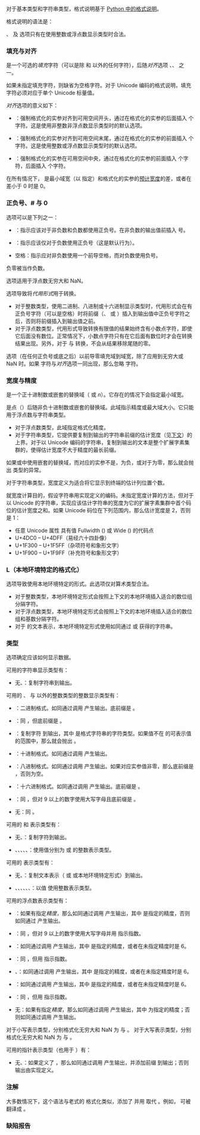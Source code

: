 {{title|标准格式说明 {{mark since c++20}}}}
{{cpp/utility/format/navbar}}

对于基本类型和字符串类型，格式说明基于 [https://docs.python.org/3/library/string.html#formatspec Python 中的格式说明]。

格式说明的语法是：
{{sdsc begin}}
{{sdsc|
{{spar optional|填充与对齐}} {{spar optional|正负号}} {{ttb|#}}{{mark optional}} {{ttb|0}}{{mark optional}} {{spar optional|宽度}} {{spar optional|精度}} {{ttb|L}}{{mark optional}} {{spar optional|类型}}
}}
{{sdsc end}}

{{spar|正负号}}、{{ttb|#}} 及 {{ttb|0}} 选项只有在使用整数或浮点数显示类型时合法。

===填充与对齐===
{{spar sep|填充与对齐}}是一个可选的''填充''字符（可以是除 {{ttb|{}} 和 {{ttb|}&lt;!----&gt;}} 以外的任何字符），后随''对齐''{{sep}}选项 {{ttb|&lt;}}、{{ttb|&gt;}}、{{ttb|^}} 之一。

如果未指定填充字符，则缺省为空格字符。对于 Unicode 编码的格式说明，填充字符必须对应于单个 Unicode 标量值。

''对齐''{{sep}}选项的意义如下：

* {{ttb|&lt;}}：强制格式化的实参对齐到可用空间开头，通过在格式化的实参的后面插入 {{math|n}} 个字符。这是使用非整数非浮点数显示类型时的默认选项。
* {{ttb|&gt;}}：强制格式化的实参对齐到可用空间末尾，通过在格式化的实参的前面插入 {{math|n}} 个字符。这是使用整数或浮点数显示类型时的默认选项。
* {{ttb|^}}：强制格式化的实参在可用空间中央，通过在格式化的实参的前面插入 {{math|⌊{{mfrac|n|2}}⌋}} 个字符，后面插入 {{math|⌈{{mfrac|n|2}}⌉}} 个字符。

在所有情况下，{{math|n}} 是最小域宽（以 {{spar|宽度}} 指定）和格式化的实参的[[#宽度估计|预计宽度]]的差，或者在差小于 0 时是 0。

{{example
|code=
#include &lt;cassert&gt;
#include &lt;format&gt;

int main()
{
    char c = 120;
    assert(std::format("{:6}", 42)    == "    42");
    assert(std::format("{:6}", 'x')   == "x     ");
    assert(std::format("{:*&lt;6}", 'x') == "x*****");
    assert(std::format("{:*&gt;6}", 'x') == "*****x");
    assert(std::format("{:*^6}", 'x') == "**x***");
    assert(std::format("{:6d}", c)    == "   120");
    assert(std::format("{:6}", true)  == "true  ");
}
}}

{{anchor|正负号}}

===正负号、# 与 0===
{{spar sep|正负号}}选项可以是下列之一：
* {{ttb|+}}：指示应该对于非负数和负数都使用正负号。在非负数的输出值前插入 {{tt|+}} 号。
* {{ttb|-}}：指示应该仅对于负数使用正负号（这是默认行为）。
* 空格：指示应对非负数使用一个前导空格，而对负数使用负号。

负零被当作负数。

{{spar sep|正负号}}选项适用于浮点数无穷大和 NaN。

{{example
|code=
#include &lt;cassert&gt;
#include &lt;format&gt;
#include &lt;limits&gt;

int main()
{
    double inf = std::numeric_limits&lt;double&gt;::infinity();
    double nan = std::numeric_limits&lt;double&gt;::quiet_NaN();
    assert(std::format("{0:},{0:+},{0:-},{0: }", 1)   == "1,+1,1, 1");
    assert(std::format("{0:},{0:+},{0:-},{0: }", -1)  == "-1,-1,-1,-1");
    assert(std::format("{0:},{0:+},{0:-},{0: }", inf) == "inf,+inf,inf, inf");
    assert(std::format("{0:},{0:+},{0:-},{0: }", nan) == "nan,+nan,nan, nan");
}
}}

{{ttb|#}} 选项导致将''代用形式''{{sep}}用于转换。
* 对于整数类型，使用二进制、八进制或十六进制显示类型时，代用形式会在有正负号字符（可以是空格）时将前缀（{{tt|0b}}、{{tt|0}} 或 {{tt|0x}}）插入到输出值中正负号字符之后，否则将前缀插入到输出值之前。
* 对于浮点数类型，代用形式导致转换有限值的结果始终含有小数点字符，即使它后面没有数位。正常情况下，小数点字符只有在它后面有数位时才会在转换结果出现。另外，对于 {{ttb|g}} 与 {{ttb|G}} 转换，不会从结果移除尾随的零。

{{ttb|0}} 选项（在任何正负号或底之后）以前导零填充域到域宽，除了应用到无穷大或 NaN 时。如果 {{tt|0}} 字符与''对齐''{{sep}}选项一同出现，那么忽略 {{tt|0}} 字符。

{{example
|code=
#include &lt;cassert&gt;
#include &lt;format&gt;

int main()
{
    char c = 120;
    assert(std::format("{:+06d}", c)   == "+00120");
    assert(std::format("{:#06x}", 0xa) == "0x000a");
    assert(std::format("{:&lt;06}", -42)  == "-42   "); // 因 '&lt;' 对齐忽略 0
}
}}

===宽度与精度===
{{spar sep|宽度}}是一个正十进制数或嵌套的替换域（{{ttb|{}&lt;!----&gt;}} 或 {{ttb|{}}''n''{{sep}}{{ttb|}&lt;!----&gt;}}）。它存在的情况下会指定最小域宽。

{{spar sep|精度}}是点（{{ttb|.}}）后随非负十进制数或嵌套的替换域。此域指示精度或最大域大小。它只能用于浮点数与字符串类型。
* 对于浮点数类型，此域指定格式化精度。
* 对于字符串类型，它提供要复制到输出的字符串前缀的估计宽度（见[[#宽度估计|下文]]）的上界。对于以 Unicode 编码的字符串，复制到输出的文本是整个扩展字素集群的，使得估计宽度不大于精度的最长前缀。

如果{{spar sep|宽度}}或{{spar sep|精度}}中使用嵌套的替换域，而对应的实参不是{{rev inl|until=c++23|[[cpp/language/type|整数类型]]}}{{rev inl|since=c++23|[[cpp/language/type|标准有符号或无符号整数类型]]}}，为负，或对于{{spar sep|宽度}}为零，那么就会抛出 {{lc|std::format_error}} 类型的异常。

{{source|1=
float pi = 3.14f;
assert(std::format("{:10f}", pi)           == "  3.140000"); // 宽度 = 10
assert(std::format("{:{}f}", pi, 10)       == "  3.140000"); // 宽度 = 10
assert(std::format("{:.5f}", pi)           == "3.14000");    // 精度 = 5
assert(std::format("{:.{}f}", pi, 5)       == "3.14000");    // 精度 = 5
assert(std::format("{:10.5f}", pi)         == "   3.14000"); // 宽度 = 10, 精度 = 5
assert(std::format("{:{}.{}f}", pi, 10, 5) == "   3.14000"); // 宽度 = 10, 精度 = 5

auto b1 = std::format("{:{}f}", pi, 10.0); // 抛出：宽度不是整数类型
auto b2 = std::format("{:{}f}", pi, -10);  // 抛出：宽度为负
auto b3 = std::format("{:.{}f}", pi, 5.0); // 抛出：精度不是整数类型
}}

{{anchor|宽度估计}}
对于字符串类型，宽度定义为适合将它显示到终端的估计列位置个数。

就宽度计算目的，假设字符串用实现定义的编码。未指定宽度计算的方法，但对于以 Unicode 的字符串，实现应该估计字符串的宽度为它的扩展字素集群中首个码位的估计宽度之和。如果 Unicode 码位在下列范围内，那么估计宽度是 2，否则是 1：

* 任意 Unicode 属性 [https://www.unicode.org/reports/tr44/#East_Asian_Width {{tt|East_Asian_Width}}] 具有值 Fullwidth ({{tt|F}}) 或 Wide ({{tt|W}}) 的代码点
* U+4DC0 – U+4DFF（易经六十四卦像）
* U+1F300 – U+1F5FF（杂项符号和象形文字）
* U+1F900 – U+1F9FF（补充符号和象形文字）

{{example
|code=
#include &lt;cassert&gt;
#include &lt;format&gt;

int main()
{
    assert(std::format("{:.^5s}",   "🐱")    == ".🐱..");
    assert(std::format("{:.5s}",    "🐱🐱🐱") == "🐱🐱");
    assert(std::format("{:.&lt;5.5s}", "🐱🐱🐱") == "🐱🐱.");
}
}}

{{anchor|L}}
===L（本地环境特定的格式化）===
{{ttb|L}} 选项导致使用本地环境特定的形式。此选项仅对算术类型合法。

* 对于整数类型，本地环境特定形式会按照上下文的本地环境插入适合的数位组分隔字符。
* 对于浮点数类型，本地环境特定形式会按照上下文的本地环境插入适合的数位组和基数分隔字符。
* 对于 {{c/core|bool}} 的文本表示，本地环境特定形式使用如同通过 {{lc|std::numpunct::truename}} 或 {{lc|std::numpunct::falsename}} 获得的字符串。

===类型===
{{spar sep|类型}}选项确定应该如何显示数据。

可用的字符串显示类型有：
* 无、{{ttb|s}}：复制字符串到输出。
{{rrev|since=c++23|
* {{ttb|?}}：复制转义后的字符串（见[[#格式化经转义字符和字符串|下文]]）到输出。
}}

可用的 {{c/core|char}}、{{c/core|wchar_t}} 与 {{c/core|bool}} 以外的整数类型的整数显示类型有：
* {{ttb|b}}：二进制格式。如同通过调用 {{c|std::to_chars(first, last, value, 2)}} 产生输出。底前缀是 {{tt|0b}}。
* {{ttb|B}}：同 {{ttb|b}}，但底前缀是 {{tt|0B}}。
* {{ttb|c}}：复制字符 {{c|static_cast&lt;CharT&gt;(value)}} 到输出，其中 {{c|CharT}} 是格式字符串的字符类型。如果值不在 {{tt|CharT}} 的可表示值的范围中，那么就会抛出 {{lc|std::format_error}}。
* {{ttb|d}}：十进制格式。如同通过调用 {{c|std::to_chars(first, last, value)}} 产生输出。
* {{ttb|o}}：八进制格式。如同通过调用 {{c|std::to_chars(first, last, value, 8)}} 产生输出。如果对应实参值非零，那么底前缀是 {{tt|0}}，否则为空。
* {{ttb|x}}：十六进制格式。如同通过调用 {{c|std::to_chars(first, last, value, 16)}} 产生输出。底前缀是 {{tt|0x}}。
* {{ttb|X}}：同 {{ttb|x}}，但对 9 以上的数字使用大写字母且底前缀是 {{tt|0X}}。
* 无：同 {{ttb|d}}。

可用的 {{c/core|char}} 和 {{c/core|wchar_t}} 表示类型有：
* 无、{{ttb|c}}：复制字符到输出。
* {{ttb|b}}、{{ttb|B}}、{{ttb|d}}、{{ttb|o}}、{{ttb|x}}、{{ttb|X}}：使用值分别为 {{c|static_cast&lt;unsigned char&gt;(value)}} 或 {{c|static_cast&lt;std::make_unsigned_t&lt;wchar_t&gt;&gt;(value)}} 的整数表示类型。
{{rrev|since=c++23|
* {{ttb|?}}：复制经转义字符（见[[#格式化经转义字符和字符串|下文]]）到输出。
}}

可用的 {{c/core|bool}} 表示类型有：
* 无、{{ttb|s}}：复制文本表示（{{ttb|true}} 或 {{ttb|false}} 或本地环境特定形式）到输出。
* {{ttb|b}}、{{ttb|B}}、{{ttb|c}}、{{ttb|d}}、{{ttb|o}}、{{ttb|x}}、{{ttb|X}}：以值 {{c|static_cast&lt;unsigned char&gt;(value)}} 使用整数表示类型。

可用的浮点数表示类型有：
* {{ttb|a}}：如果有指定''精度''，那么如同通过调用 {{c|std::to_chars(first, last, value, std::chars_format::hex, precision)}} 产生输出，其中 {{c|precision}} 是指定的精度，否则如同通过 {{c|std::to_chars(first, last, value, std::chars_format::hex)}} 产生输出。
* {{ttb|A}}：同 {{ttb|a}}，但对 9 以上的数字使用大写字母并用 {{tt|P}} 指示指数。
* {{ttb|e}}：如同通过调用 {{c|std::to_chars(first, last, value, std::chars_format::scientific, precision)}} 产生输出，其中 {{c|precision}} 是指定的精度，或者在未指定精度时是 6。
* {{ttb|E}}：同 {{ttb|e}}，但用 {{tt|E}} 指示指数。
* {{ttb|f}}、{{ttb|F}}：如同通过调用 {{c|std::to_chars(first, last, value, std::chars_format::fixed, precision)}} 产生输出，其中 {{c|precision}} 是指定的精度，或者在未指定精度时是 6。
* {{ttb|g}}：如同通过调用 {{c|std::to_chars(first, last, value, std::chars_format::general, precision)}} 产生输出，其中 {{c|precision}} 是指定的精度，或者在未指定精度时是 6。
* {{ttb|G}}：同 {{ttb|g}}，但用 {{tt|E}} 指示指数。
* 无：如果有指定''精度''，那么如同通过调用 {{c|std::to_chars(first, last, value, std::chars_format::general, precision)}} 产生输出，其中 {{c|precision}} 为指定的精度；否则如同通过调用 {{c|std::to_chars(first, last, value)}} 产生输出。

对于小写表示类型，分别格式化无穷大和 NaN 为 {{tt|inf}} 与 {{tt|nan}}。
对于大写表示类型，分别格式化无穷大和 NaN 为 {{tt|INF}} 与 {{tt|NAN}}。

可用的指针表示类型（也用于 {{lc|std::nullptr_t}}）有：
* 无、{{ttb|p}}：如果定义了 {{lc|std::uintptr_t}}，那么如同通过调用 {{c|std::to_chars(first, last, reinterpret_cast&lt;std::uintptr_t&gt;(value), 16)}} 产生输出，并添加前缀 {{tt|0x}} 到输出；否则输出由实现定义。
{{rrev|since=c++26|
* {{ttb|P}}：与 {{ttb|p}} 相同，但 9 以上的数位会以大写字母表示，并且底前缀变为 {{tt|0X}}。
}}


{{rrev|since=c++23|
===格式化经转义字符和字符串===
字符或字符串可以在格式化时进行''转义''{{sep}}，适合用于调试或记录日志。

转义通过以下方式进行：

* 对于每个良构的编码了字符 ''C'' 的代码单元序列：
:* 如果 ''C'' 是下表中的字符之一，那么使用对应的转义序列：

{{cpp/utility/format/spec/escape}}

:* 否则，如果 ''C'' 不是空格字符（ASCII 编码中是字节 0x20），并且要么
::* 关联的字符编码是 Unicode 编码，并且
:::* ''C'' 对应的 Unicode 标量具有的 Unicode 属性 [https://www.unicode.org/reports/tr44/#General_Category_Values {{tt|General_Category}}] 是 {{tt|Separator}} ({{tt|Z}}) 或 {{tt|Other}} ({{tt|C}}) 两个组中的某个值，或者
:::* ''C'' 没有紧接在非转义字符之后，并且 ''C'' 对应的 Unicode 标量具有的 Unicode 属性 {{tt|1=Grapheme_Extend=Yes}}，要么
::* 关联的字符编码不是 Unicode 编码，并且 ''C'' 是由实现定义的不可打印字符集合中的字符，
:: 那么转义序列是 {{ttb|\u{}}''十六进制数位转义序列''{{sep}}{{ttb|}&lt;!----&gt;}}，其中''十六进制数位转义序列''{{sep}}是 ''C'' 使用小写十六进制数位的最短十六进制表示。
:* 否则，''C'' 按原样复制。
* 未指定代码单元序列是移位序列时对输出和后续对字符串的解码造成的影响。
* 每个其他代码单元（即在非良构代码单元序列中的代码单元）都会替换成 {{ttb|\x{}}''十六进制数位转义序列''{{sep}}{{ttb|}&lt;!----&gt;}}，其中''十六进制数位转义序列''{{sep}}是代码单元使用小写十六进制数位的最短十六进制表示。

字符串的转义字符串表示会通过以上述方式对字符串中的代码单元序列进行转义来构造，并且用双引号包围结果。

字符的转义表示会通过以上述方式对它进行转义来构造，并且用单引号包围结果。

{{example
|[https://godbolt.org/z/WxhTs6b69 Compiler Explorer demo]:
|code=
#include &lt;print&gt;

int main()
{
    std::println("[{:?}]", "h\tllo");             // 打印: ["h\tllo"]
    std::println("[{:?}]", "Спасибо, Виктор ♥!"); // 打印: ["Спасибо, Виктор ♥!"]
    std::println("[{:?}] [{:?}]", '\'', '"');     // 打印: ['\'', '"']

    // 以下示例假定使用 UTF-8 编码
    std::println("[{:?}]", std::string("\0 \n \t \x02 \x1b", 9));
                                             // 打印: ["\u{0} \n \t \u{2} \u{1b}"]
    std::println("[{:?}]", "\xc3\x28");      // 无效 UTF-8
                                             // 打印: ["\x{c3}("]
    std::println("[{:?}]", "\u0301");        // 打印: ["\u{301}"]
    std::println("[{:?}]", "\\\u0301");      // 打印: ["\\\u{301}"]
    std::println("[{:?}]", "e\u0301\u0323"); // 打印: ["ẹ́"]
}
}}
}}

===注解===
大多数情况下，这个语法与老式的 {{ttb|%}} 格式化类似，添加了 {{ttb|{}&lt;!----&gt;}} 并用 {{ttb|:}} 取代 {{ttb|%}}。例如，{{c/core|'%03.2f'}} 可被翻译成 {{c/core|'{:03.2f}'}}。

{{ftm begin}}
{{ftm|__cpp_lib_format_uchar|格式化编码单元为无符号整数|std=C++20|dr=yes|value=202311L}}
{{ftm end}}

===缺陷报告===
{{dr list begin}}
{{dr list item|wg=lwg|dr=3721|std=C++20|before=标准格式说明中不允许指定域宽为零|after=可以通过替换域指定}}
{{dr list item|paper=P2909R4|std=C++20|before={{c/core|char}} 或 {{c/core|wchar_t}} 可能被格式化为范围外的无符号整数值|after=在这种格式化前将编码单元转换为对应的无符号类型}}
{{dr list end}}

{{langlinks|en|es|ja|ru}}